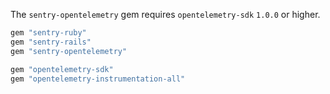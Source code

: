 <Alert>

The `sentry-opentelemetry` gem requires `opentelemetry-sdk` `1.0.0` or higher.

</Alert>

```ruby
gem "sentry-ruby"
gem "sentry-rails"
gem "sentry-opentelemetry"

gem "opentelemetry-sdk"
gem "opentelemetry-instrumentation-all"
```
